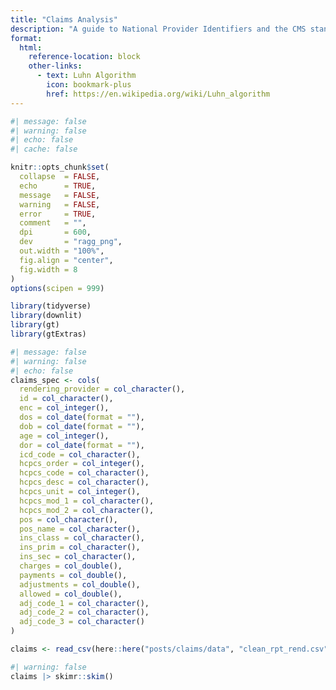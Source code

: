 ```yaml
---
title: "Claims Analysis"
description: "A guide to National Provider Identifiers and the CMS standard for NPI validation."
format:
  html:
    reference-location: block
    other-links:
      - text: Luhn Algorithm
        icon: bookmark-plus
        href: https://en.wikipedia.org/wiki/Luhn_algorithm
---
```


```r
#| message: false
#| warning: false
#| echo: false
#| cache: false

knitr::opts_chunk$set(
  collapse  = FALSE,
  echo      = TRUE, 
  message   = FALSE, 
  warning   = FALSE,
  error     = TRUE,
  comment   = "",
  dpi       = 600, 
  dev       = "ragg_png",
  out.width = "100%",
  fig.align = "center",
  fig.width = 8
)
options(scipen = 999)

library(tidyverse)
library(downlit)
library(gt)
library(gtExtras)
```

```r
#| message: false
#| warning: false
#| echo: false
claims_spec <- cols(
  rendering_provider = col_character(),
  id = col_character(),
  enc = col_integer(),
  dos = col_date(format = ""),
  dob = col_date(format = ""),
  age = col_integer(),
  dor = col_date(format = ""),
  icd_code = col_character(),
  hcpcs_order = col_integer(),
  hcpcs_code = col_character(),
  hcpcs_desc = col_character(),
  hcpcs_unit = col_integer(),
  hcpcs_mod_1 = col_character(),
  hcpcs_mod_2 = col_character(),
  pos = col_character(),
  pos_name = col_character(),
  ins_class = col_character(),
  ins_prim = col_character(),
  ins_sec = col_character(),
  charges = col_double(),
  payments = col_double(),
  adjustments = col_double(),
  allowed = col_double(),
  adj_code_1 = col_character(),
  adj_code_2 = col_character(),
  adj_code_3 = col_character()
)

claims <- read_csv(here::here("posts/claims/data", "clean_rpt_rend.csv"), col_types = claims_spec)
```


```r
#| warning: false
claims |> skimr::skim()
```




